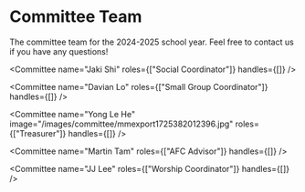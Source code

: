 # Committee Team

The committee team for the 2024-2025 school year. Feel free to contact us if you have any questions!

<CommitteeGrid>
  <Committee name="Joshua Siu" roles={["Chair","Worship Coordinator"]} handles={[]} />

  <Committee name="Jaki Shi" roles={["Social Coordinator"]} handles={[]} />

  <Committee name="Davian Lo" roles={["Small Group Coordinator"]} handles={[]} />

  <Committee name="Yong Le He" image="/images/committee/mmexport1725382012396.jpg" roles={["Treasurer"]} handles={[]} />

  <Committee name="Martin Tam" roles={["AFC Advisor"]} handles={[]} />

  <Committee name="JJ Lee" roles={["Worship Coordinator"]} handles={[]} />
</CommitteeGrid>
